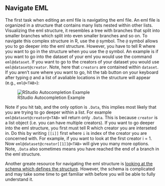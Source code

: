 ## Navigate EML

The first task when editing an eml file is navigating the eml file. An eml file is organized in a structure that contains many lists nested within other lists. Visualizing the eml structure, it resembles a tree with branches that split into smaller branches which split into even smaller branches and so on. To navigate this complex structure in R, use the `@` symbol. The `@` symbol allows you to go deeper into the eml structure. However, you have to tell R where you want to go in the structure when you use the `@` symbol. An example is if you want to go into the dataset of your eml you would use the command ```eml@dataset```. If you want to go to the creators of your dataset you would use ```eml@dataset@creator```. Note, here that `creators` are contained within `dataset`. If you aren't sure where you want to go, hit the tab button on your keyboard after typing `@` and a list of avaliable locations in the structure will appear (e.g., `eml@<TAB>`):

![RStudio Autocompletion Example](../images/rstudio-autocomplete.png)

Note if you hit tab, and the only option is `.Data`, this implies most likely that you are trying to go deeper within a list. For example ```eml@dataset@creator@<TAB>``` wil return only `.Data`. This is because `creator` is a list object (i.e. you can have multiple creators). If you want to go deeper into the eml structure, you first must tell R which creator you are interseted in. Do this by writing `[[i]]` first where `i` is index of the creator you are concerned with. 
For example, if you want to look at the first creator i = 1. Now ```eml@dataset@creator[[1]]@<TAB>``` will give you many more options. Note, `.Data` also sometimes means you have reached the end of a branch in the eml structure.

Another greate resource for navigating the eml structure is [looking at the schema which defines the structure](https://github.com/NCEAS/eml). However, the schema is complicated and may take some time to get familiar with before you will be able to fully understand it.
